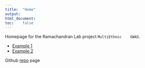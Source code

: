 ```yaml
---
title:	"Home"
output:
html_document:
toc:	false
---
```


Homepage	for	the	Ramachandran	Lab	project	`MultiEthnic	GWAS`.

*	[Example	1][example1]
*	[Example	2][example2]

Github	[repo][gitrepo1]	page

[example1]:	https://mturchin20.github.io/MultiEthnicGWAS/Example1.html
[example2]:	url
[gitrepo1]:	https://github.com/mturchin20/MultiEthnicGWAS

